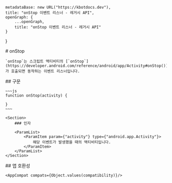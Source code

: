 
    metadataBase: new URL("https://kbotdocs.dev"),
    title: "onStop 이벤트 리스너 - 레거시 API",
    openGraph: {
        ...openGraph,
        title: "onStop 이벤트 리스너 - 레거시 API"
    }
}

<Section>
    # onStop

    `onStop`는 스크립트 액티비티의 [`onStop`](https://developer.android.com/reference/android/app/Activity#onStop())가 호출되면 동작하는 이벤트 리스너입니다.
</Section>
<Section>
    ## 구문

    ~~~js
    function onStop(activity) {

    }
    ~~~

    <Section>
        ### 인자

        <ParamList>
            <ParamItem param={"activity"} type={"android.app.Activity"}>
                해당 이벤트가 발생했을 때의 액티비티입니다.
            </ParamItem>
        </ParamList>
    </Section>
</Section>
<Section>
    ## 앱 호환성

    <AppCompat compats={Object.values(compatibility)}/>
</Section>